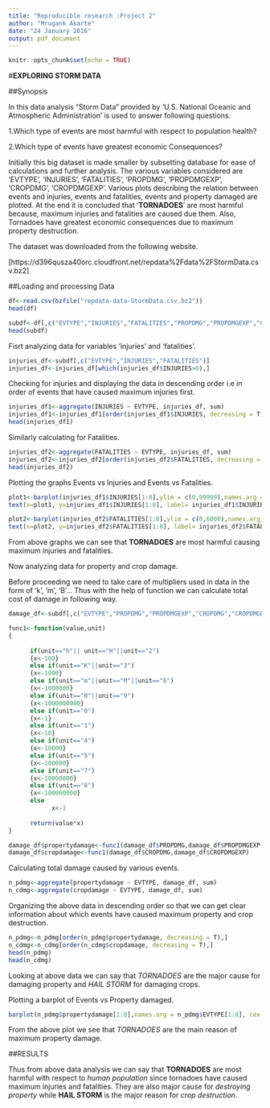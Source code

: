 ---
title: "Reproducible research :Project 2"
author: "Mrugank Akarte"
date: "24 January 2016"
output: pdf_document
---

```{r setup, include=FALSE}
knitr::opts_chunk$set(echo = TRUE)
```
#__EXPLORING STORM DATA__

##Synopsis

In this data analysis "Storm Data" provided by 'U.S. National Oceanic and Atmospheric Administration' is used to answer following questions.   

1.Which type of events are most harmful with respect to population health?

2.Which type of events have greatest economic Consequences?

Initially this big dataset is made smaller by subsetting database for ease of calculations and further analysis. The various variables considered are 'EVTYPE', 'INJURIES', 'FATALITIES', 'PROPDMG', 'PROPDMGEXP', 'CROPDMG', 'CROPDMGEXP'. Various plots describing the relation between events and injuries, events and fatalities, events and property damaged are plotted. At the end it is concluded that '__TORNADOES__' are most harmful because, maximum injuries and fatalities are caused due them. Also, Tornadoes have greatest economic consequences due to maximum property destruction.

The dataset was downloaded from the following website.

[https://d396qusza40orc.cloudfront.net/repdata%2Fdata%2FStormData.csv.bz2]

##Loading and processing Data

```{r, cache=TRUE}

df<-read.csv(bzfile("repdata-data-StormData.csv.bz2"))
head(df)

subdf<-df[,c("EVTYPE","INJURIES","FATALITIES","PROPDMG","PROPDMGEXP","CROPDMG","CROPDMGEXP")]
head(subdf)

```

Fisrt analyzing data for variables 'injuries' and 'fatalities'.

```{r}
injuries_df<-subdf[,c("EVTYPE","INJURIES","FATALITIES")]
injuries_df<-injuries_df[which(injuries_df$INJURIES>0),]
```

Checking for injuries and displaying the data in descending order i.e in order of events that have caused maximum injuries first.

```{r}
injuries_df1<-aggregate(INJURIES ~ EVTYPE, injuries_df, sum)
injuries_df1<-injuries_df1[order(injuries_df1$INJURIES, decreasing = T),]
head(injuries_df1)
```

Similarly calculating for Fatalities.

```{r}
injuries_df2<-aggregate(FATALITIES ~ EVTYPE, injuries_df, sum)
injuries_df2<-injuries_df2[order(injuries_df2$FATALITIES, decreasing = T),]
head(injuries_df2)
```

Plotting the graphs Events vs Injuries and Events vs Fatalities.

```{r}
plot1<-barplot(injuries_df1$INJURIES[1:8],ylim = c(0,99999),names.arg = injuries_df1$EVTYPE[1:8], cex.names = 0.7, las=2, col="orange",main = "EVENTS VS TOTAL INJURIES", ylab = "TOTAL INJURIES")
text(x=plot1, y=injuries_df1$INJURIES[1:8], label= injuries_df1$INJURIES[1:8],cex= 0.6, pos = 3)

plot2<-barplot(injuries_df2$FATALITIES[1:8],ylim = c(0,6000),names.arg = injuries_df2$EVTYPE[1:8], cex.names = 0.7, las=2, col = "red", main = "EVENTS VS FATALITIES", ylab = "FATALITIES")
text(x=plot2, y=injuries_df2$FATALITIES[1:8], label= injuries_df2$FATALITIES[1:8],cex= 0.6, pos = 3)

```

From above graphs we can see that __TORNADOES__ are most harmful causing maximum injuries and fatalities.

Now analyzing data for property and crop damage.

Before proceeding we need to take care of multipliers used in data in the form of 'k', 'm', 'B'...
Thus with the help of function we can calculate total cost of damage in following way.

```{r,warning=FALSE}
damage_df<-subdf[,c("EVTYPE","PROPDMG","PROPDMGEXP","CROPDMG","CROPDMGEXP")]

func1<-function(value,unit)
{
      
      if(unit=="h"|| unit=="H"||unit=="2")
      {x<-100}
      else if(unit=="K"||unit=="3")
      {x<-1000}
      else if(unit=="m"||unit=="M"||unit=="6")
      {x<-1000000}
      else if(unit=="B"||unit=="9")
      {x<-1000000000}
      else if(unit=="0")
      {x<-1}
      else if(unit=="1")
      {x<-10}
      else if(unit=="4")
      {x<-10000}
      else if(unit=="5")
      {x<-100000}
      else if(unit=="7")
      {x<-10000000}
      else if(unit=="8")
      {x<-100000000}
      else 
            x<-1 
      
      return(value*x)
}

damage_df$propertydamage<-func1(damage_df$PROPDMG,damage_df$PROPDMGEXP)
damage_df$cropdamage<-func1(damage_df$CROPDMG,damage_df$CROPDMGEXP)

```

Calculating total damage caused by various events.

```{r}
n_pdmg<-aggregate(propertydamage ~ EVTYPE, damage_df, sum)
n_cdmg<-aggregate(cropdamage ~ EVTYPE, damage_df, sum)
```

Organizing the above data in descending order so that we can get clear information about which events have caused maximum property and crop destruction.

```{r}
n_pdmg<-n_pdmg[order(n_pdmg$propertydamage, decreasing = T),]
n_cdmg<-n_cdmg[order(n_cdmg$cropdamage, decreasing = T),]
head(n_pdmg)
head(n_cdmg)
```

Looking at above data we can say that _TORNADOES_ are the major cause for damaging property and _HAIL STORM_ for damaging crops.

Plotting a barplot of Events vs Property damaged.

```{r}
barplot(n_pdmg$propertydamage[1:8],names.arg = n_pdmg$EVTYPE[1:8], cex.names = 0.6, las=2, col="green",main = "EVENTS VS PROPERTY DAMAGED")
```

From the above plot we see that _TORNADOES_ are the main reason of maximum property damage.

##RESULTS

Thus from above data analysis we can say that __TORNADOES__ are most harmful with respect to _human population_ since tornadoes have caused maximum injuries and fatalities. They are also major cause for _destroying property_ while __HAIL STORM__ is the major reason for _crop destruction_.


